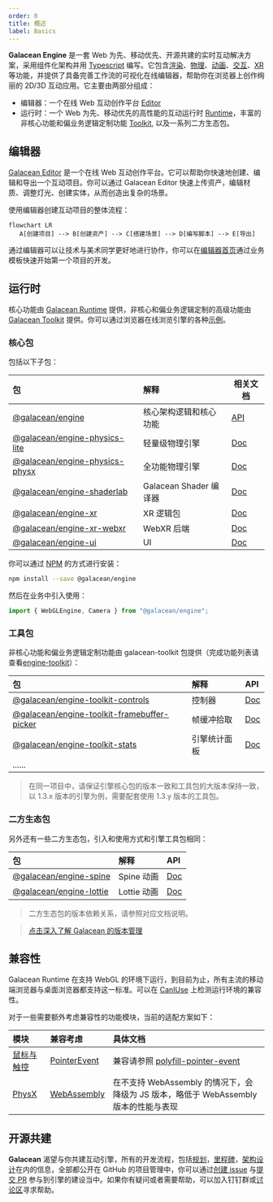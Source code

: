 ```yaml
---
order: 0
title: 概述
label: Basics
---
```


**Galacean Engine** 是一套 Web 为先、移动优先、开源共建的实时互动解决方案，采用组件化架构并用 [Typescript](https://www.typescriptlang.org/) 编写。它包含[渲染](/docs/graphics/renderer/renderer)、[物理](/docs/physics/overall)、[动画](/docs/animation/overview)、[交互](/docs/input/input)、[XR](/docs/xr/overall)等功能，并提供了具备完善工作流的可视化在线编辑器，帮助你在浏览器上创作绚丽的 2D/3D 互动应用。它主要由两部分组成：

- 编辑器：一个在线 Web 互动创作平台 [Editor](https://galacean.antgroup.com/editor)
- 运行时：一个 Web 为先、移动优先的高性能的互动运行时 [Runtime](https://github.com/galacean/runtime)，丰富的非核心功能和偏业务逻辑定制功能 [Toolkit](https://github.com/galacean/runtime-toolkit), 以及一系列二方生态包。

## 编辑器

[Galacean Editor](https://galacean.antgroup.com/editor/projects) 是一个在线 Web 互动创作平台。它可以帮助你快速地创建、编辑和导出一个互动项目。你可以通过 Galacean Editor 快速上传资产，编辑材质、调整灯光、创建实体，从而创造出复杂的场景。

使用编辑器创建互动项目的整体流程：

```mermaid
flowchart LR
   A[创建项目] --> B[创建资产] --> C[搭建场景] --> D[编写脚本] --> E[导出]
```

通过编辑器可以让技术与美术同学更好地进行协作，你可以在[编辑器首页](https://galacean.antgroup.com/editor)通过业务模板快速开始第一个项目的开发。

## 运行时

核心功能由 [Galacean Runtime](https://www.npmjs.com/package/@galacean/engine) 提供，非核心和偏业务逻辑定制的高级功能由 [Galacean Toolkit](https://github.com/galacean/runtime-toolkit) 提供。你可以通过浏览器在线浏览引擎的各种[示例](/examples/background)。

### 核心包

包括以下子包：

| 包 | 解释 | 相关文档 |
| :-- | :-- | --- |
| [@galacean/engine](https://www.npmjs.com/package/@galacean/engine) | 核心架构逻辑和核心功能 | [API](/apis/galacean) |
| [@galacean/engine-physics-lite](https://www.npmjs.com/package/@galacean/engine-physics-lite) | 轻量级物理引擎 | [Doc](/docs/physics/overall) |
| [@galacean/engine-physics-physx](https://www.npmjs.com/package/@galacean/engine-physics-physx) | 全功能物理引擎 | [Doc](/docs/physics/overall) |
| [@galacean/engine-shaderlab](https://www.npmjs.com/package/@galacean/engine-shaderlab) | Galacean Shader 编译器 | [Doc](/docs/graphics/shader/shaderLab/intro/) |
| [@galacean/engine-xr](https://www.npmjs.com/package/@galacean/engine-xr) | XR 逻辑包 | [Doc](/docs/xr/overall) |
| [@galacean/engine-xr-webxr](https://www.npmjs.com/package/@galacean/engine-xr-webxr) | WebXR 后端 | [Doc](/docs/xr/overall) |
| [@galacean/engine-ui](https://www.npmjs.com/package/@galacean/engine-ui) | UI | [Doc](/docs/UI/overall) |

你可以通过 [NPM](https://docs.npmjs.com/) 的方式进行安装：

```bash
npm install --save @galacean/engine
```

然后在业务中引入使用：

```typescript
import { WebGLEngine, Camera } from "@galacean/engine";
```

### 工具包

非核心功能和偏业务逻辑定制功能由 galacean-toolkit 包提供（完成功能列表请查看[engine-toolkit](https://github.com/galacean/engine-toolkit/tree/main)）：

| 包 | 解释 | API |
| :-- | :-- | :-- |
| [@galacean/engine-toolkit-controls](https://www.npmjs.com/package/@galacean/engine-toolkit-controls) | 控制器 | [Doc](/docs/graphics/camera/control/) |
| [@galacean/engine-toolkit-framebuffer-picker](https://www.npmjs.com/package/@galacean/engine-toolkit-framebuffer-picker) | 帧缓冲拾取 | [Doc](/docs/input/framebuffer-picker/) |
| [@galacean/engine-toolkit-stats](https://www.npmjs.com/package/@galacean/engine-toolkit-stats) | 引擎统计面板 | [Doc](/docs/performance/stats/) |
| ...... |  |  |

> 在同一项目中，请保证引擎核心包的版本一致和工具包的大版本保持一致，以 1.3.x 版本的引擎为例，需要配套使用 1.3.y 版本的工具包。

### 二方生态包

另外还有一些二方生态包，引入和使用方式和引擎工具包相同：

| 包 | 解释 | API |
| :-- | :-- | :-- |
| [@galacean/engine-spine](https://www.npmjs.com/package/@galacean/engine-spine) | Spine 动画 | [Doc](/docs/graphics/2D/spine/overview/) |
| [@galacean/engine-lottie](https://www.npmjs.com/package/@galacean/engine-lottie) | Lottie 动画 | [Doc](/docs/graphics/2D/lottie/) |

> 二方生态包的版本依赖关系，请参照对应文档说明。

> [点击深入了解 Galacean 的版本管理](/docs/basics/version/)

## 兼容性

Galacean Runtime 在支持 WebGL 的环境下运行，到目前为止，所有主流的移动端浏览器与桌面浏览器都支持这一标准。可以在 [CanIUse](https://caniuse.com/?search=webgl) 上检测运行环境的兼容性。

对于一些需要额外考虑兼容性的功能模块，当前的适配方案如下：

| 模块 | 兼容考虑 | 具体文档 |
| :-- | :-- | :-- |
| [鼠标与触控](/docs/input/input/) | [PointerEvent](https://caniuse.com/?search=PointerEvent) | 兼容请参照 [polyfill-pointer-event](https://github.com/galacean/polyfill-pointer-event) |
| [PhysX](/docs/physics/overall) | [WebAssembly](https://caniuse.com/?search=wasm) | 在不支持 WebAssembly 的情况下，会降级为 JS 版本，略低于 WebAssembly 版本的性能与表现 |

## 开源共建

**Galacean** 渴望与你共建互动引擎，所有的开发流程，包括[规划](https://github.com/galacean/engine/projects?query=is%3Aopen)，[里程碑](https://github.com/galacean/engine/milestones)，[架构设计](https://github.com/galacean/engine/wiki/Physical-system-design)在内的信息，全部都公开在 GitHub 的项目管理中，你可以通过[创建 issue](https://docs.github.com/zh/issues/tracking-your-work-with-issues/creating-an-issue) 与[提交 PR](https://docs.github.com/zh/pull-requests/collaborating-with-pull-requests/proposing-changes-to-your-work-with-pull-requests/creating-a-pull-request-from-a-fork) 参与到引擎的建设当中。如果你有疑问或者需要帮助，可以加入钉钉群或[讨论区](https://github.com/orgs/galacean/discussions)寻求帮助。

